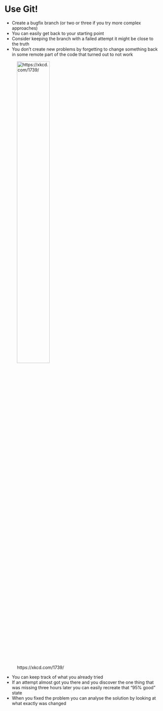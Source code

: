 <!-- HTML comment -->
<!-- ![url](img/path){ width=70% } -->

# Use Git!

- Create a bugfix branch (or two or three if you try more complex approaches)
- You can easily get back to your starting point
- Consider keeping the branch with a failed attempt it might be close to the truth
- You don't create new problems by forgetting to change something back in some remote part of the code that turned out to not work

![https://xkcd.com/1739/](img/fixing_problems.png){ width=50% }

- You can keep track of what you already tried
- If an attempt almost got you there and you discover the one thing that was 
missing three hours later you can easily recreate that "95% good" state
- When you fixed the problem you can analyse the solution by looking at what exactly was changed